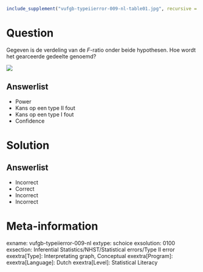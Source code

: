 ```{r, echo = FALSE, results = "hide"}
include_supplement("vufgb-typeiierror-009-nl-table01.jpg", recursive = TRUE)
```

Question
========

Gegeven is de verdeling van de *F*-ratio onder beide hypothesen. Hoe wordt het gearceerde gedeelte genoemd?

![](vufgb-typeiierror-009-nl-table01.jpg)
  
Answerlist
----------
* Power
* Kans op een type II fout
* Kans op een type I fout
* Confidence

Solution
========

Answerlist
----------
* Incorrect
* Correct
* Incorrect
* Incorrect

Meta-information
================
exname: vufgb-typeiierror-009-nl
extype: schoice
exsolution: 0100
exsection: Inferential Statistics/NHST/Statistical errors/Type II error
exextra[Type]: Interpretating graph, Conceptual
exextra[Program]: 
exextra[Language]: Dutch
exextra[Level]: Statistical Literacy